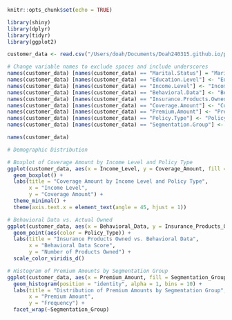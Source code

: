 ```r
knitr::opts_chunk$set(echo = TRUE)
```

```r
library(shiny)
library(dplyr)
library(tidyr)
library(ggplot2)
```

```r
customer_data <- read.csv("/Users/doah/Documents/Doah240315.github.io/personal_folder/work_customer_segmentation_data.csv")
```

```r
# Change variable names to exclude spaces and include underscores
names(customer_data) [names(customer_data) == "Marital.Status"] = "Marital_Status" 
names(customer_data) [names(customer_data) == "Education.Level"] <- "Education_Level" 
names(customer_data) [names(customer_data) == "Income.Level"] <- "Income_Level"
names(customer_data) [names(customer_data) == "Behavioral.Data"] <- "Behavioral_Data"
names(customer_data) [names(customer_data) == "Insurance.Products.Owned"] <- "Insurance_Products_Owned"
names(customer_data) [names(customer_data) == "Coverage.Amount"] <- "Coverage_Amount"
names(customer_data) [names(customer_data) == "Premium.Amount"] <- "Premium_Amount"
names(customer_data) [names(customer_data) == "Policy.Type"] <- "Policy_Type"
names(customer_data) [names(customer_data) == "Segmentation.Group"] <- "Segmentation_Group"

names(customer_data)

```

```r
# Demographic Distribution

```

```r
# Boxplot of Coverage Amount by Income Level and Policy Type
ggplot(customer_data, aes(x = Income_Level, y = Coverage_Amount, fill = Policy_Type)) +
  geom_boxplot() +
  labs(title = "Coverage Amount by Income Level and Policy Type",
       x = "Income Level",
       y = "Coverage Amount") +
  theme_minimal() +
  theme(axis.text.x = element_text(angle = 45, hjust = 1))
```

```r
# Behavioral Data vs. Actual Owned
ggplot(customer_data, aes(x = Behavioral_Data, y = Insurance_Products_Owned)) +
  geom_point(aes(color = Policy_Type)) +
  labs(title = "Insurance Products Owned vs. Behavioral Data",
       x = "Behavioral Data Score",
       y = "Number of Products Owned") +
  scale_color_viridis_d()
```


```r
# Histogram of Premium Amounts by Segmentation Group
ggplot(customer_data, aes(x = Premium_Amount, fill = Segmentation_Group)) +
  geom_histogram(position = "identity", alpha = 1, bins = 10) +
  labs(title = "Distribution of Premium Amounts by Segmentation Group",
       x = "Premium Amount",
       y = "Frequency") +
  facet_wrap(~Segmentation_Group)
```


